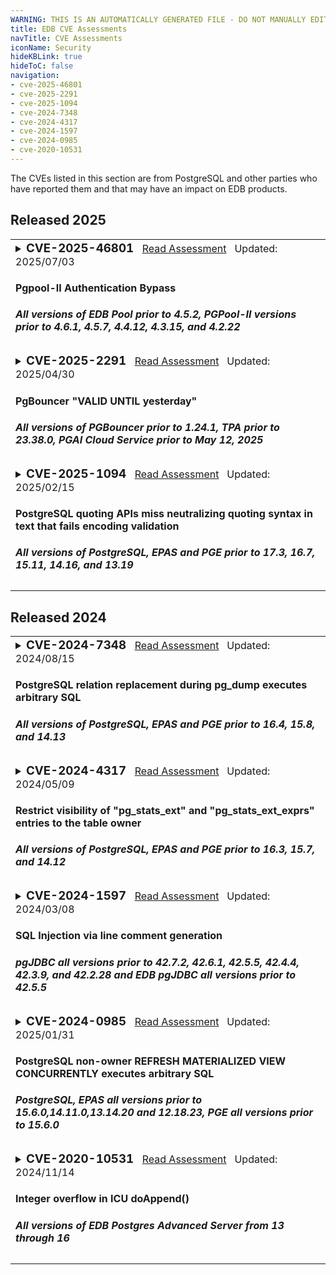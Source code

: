 ```yaml
---
WARNING: THIS IS AN AUTOMATICALLY GENERATED FILE - DO NOT MANUALLY EDIT - SEE tools/automation/generators/advisoryindex
title: EDB CVE Assessments
navTitle: CVE Assessments
iconName: Security
hideKBLink: true
hideToC: false
navigation:
- cve-2025-46801
- cve-2025-2291
- cve-2025-1094
- cve-2024-7348
- cve-2024-4317
- cve-2024-1597
- cve-2024-0985
- cve-2020-10531
---
```


The CVEs listed in this section are from PostgreSQL and other parties who have reported them and that may have an impact on EDB products.









<h2>Released 2025</h2>

<table class="table-bordered">


<tr><td>
<details><summary><h3 style="display:inline"> CVE-2025-46801 </h3>
<span>
&nbsp;&nbsp;<a href="cve-2025-46801">Read Assessment</a>
&nbsp;&nbsp;Updated: </span><span>2025/07/03</span>
<h4>Pgpool-II Authentication Bypass</h4>
<h5> All versions of EDB Pool prior to 4.5.2, PGPool-II versions prior to 4.6.1, 4.5.7, 4.4.12, 4.3.15, and 4.2.22</h5>
</summary>
<hr/>
<em>Summary:</em>&nbsp;
Pgpool-II contains an authentication bypass vulnerability that can be exploited under certain conditions. If an attacker exploits the vulnerability they may be able to log in to the system as an arbitrary user, which could allow them to read or tamper with data in the database, and/or disable the database.
<br/>
<a href="cve-2025-46801">Read More...</a>
</details></td></tr>






<tr><td>
<details><summary><h3 style="display:inline"> CVE-2025-2291 </h3>
<span>
&nbsp;&nbsp;<a href="cve-2025-2291">Read Assessment</a>
&nbsp;&nbsp;Updated: </span><span>2025/04/30</span>
<h4>PgBouncer "VALID UNTIL yesterday"</h4>
<h5> All versions of PGBouncer prior to 1.24.1, TPA prior to 23.38.0, PGAI Cloud Service prior to May 12, 2025</h5>
</summary>
<hr/>
<em>Summary:</em>&nbsp;
In PgBouncer, the <code>auth_query</code> mechanism does not consider the <code>VALID UNTIL</code> attribute set in PostgreSQL for user passwords.
This oversight allows users to authenticate using expired passwords, potentially granting unauthorized access. The flaw was fixed in [PgBouncer 1.24.1](https://www.pgbouncer.org/changelog.html#pgbouncer-124x).
<br/>
<a href="cve-2025-2291">Read More...</a>
</details></td></tr>






<tr><td>
<details><summary><h3 style="display:inline"> CVE-2025-1094 </h3>
<span>
&nbsp;&nbsp;<a href="cve-2025-1094">Read Assessment</a>
&nbsp;&nbsp;Updated: </span><span>2025/02/15</span>
<h4>PostgreSQL quoting APIs miss neutralizing quoting syntax in text that fails encoding validation</h4>
<h5> All versions of PostgreSQL, EPAS and PGE prior to 17.3, 16.7, 15.11, 14.16, and 13.19</h5>
</summary>
<hr/>
<em>Summary:</em>&nbsp;
Improper neutralization of quoting syntax in PostgreSQL libpq functions <code>PQescapeLiteral()</code>, <code>PQescapeIdentifier()</code>, <code>PQescapeString()</code>, and <code>PQescapeStringConn()</code> allows a database input provider to achieve SQL injection in certain usage patterns. Specifically, SQL injection requires the application to use the function result to construct input to psql, the PostgreSQL interactive terminal. Similarly, improper neutralization of quoting syntax in PostgreSQL command line utility programs allows a source of command line arguments to achieve SQL injection when client_encoding is <code>BIG5</code> and server_encoding is one of <code>EUC_TW</code> or <code>MULE_INTERNAL</code>. Versions before PostgreSQL 17.3, 16.7, 15.11, 14.16, and 13.19 are affected.
<br/>
<a href="cve-2025-1094">Read More...</a>
</details></td></tr>





</table>
<h2>Released 2024</h2>

<table class="table-bordered">


<tr><td>
<details><summary><h3 style="display:inline"> CVE-2024-7348 </h3>
<span>
&nbsp;&nbsp;<a href="cve-2024-7348">Read Assessment</a>
&nbsp;&nbsp;Updated: </span><span>2024/08/15</span>
<h4>PostgreSQL relation replacement during pg_dump executes arbitrary SQL</h4>
<h5> All versions of PostgreSQL, EPAS and PGE prior to 16.4, 15.8, and 14.13</h5>
</summary>
<hr/>
<em>Summary:</em>&nbsp;
Time-of-check Time-of-use (TOCTOU) race condition in pg_dump in PostgreSQL allows an object creator to execute arbitrary SQL functions as the user running pg_dump, which is often a superuser. The attack involves replacing another relation type with a view or foreign table. The attack requires waiting for pg_dump to start, but winning the race condition is trivial if the attacker retains an open transaction. Versions before PostgreSQL 16.4, 15.8, 14.13, 13.16, and 12.20 are affected.
<br/>
<a href="cve-2024-7348">Read More...</a>
</details></td></tr>






<tr><td>
<details><summary><h3 style="display:inline"> CVE-2024-4317 </h3>
<span>
&nbsp;&nbsp;<a href="cve-2024-4317">Read Assessment</a>
&nbsp;&nbsp;Updated: </span><span>2024/05/09</span>
<h4>Restrict visibility of "pg_stats_ext" and "pg_stats_ext_exprs" entries to the table owner</h4>
<h5> All versions of PostgreSQL, EPAS and PGE prior to 16.3, 15.7, and 14.12</h5>
</summary>
<hr/>
<em>Summary:</em>&nbsp;
Missing authorization in PostgreSQL built-in views pg_stats_ext and pg_stats_ext_exprs allows an unprivileged database user to read most common values and other statistics from CREATE STATISTICS commands of other users. The most common values may reveal column values the eavesdropper could not otherwise read or results of functions they cannot execute. Installing an unaffected version only fixes fresh PostgreSQL installations, namely those that are created with the initdb utility after installing that version. Current PostgreSQL installations will remain vulnerable until they follow the instructions in the release notes, which are provided as a convenience in the below section. Within major versions 14-16, minor versions before PostgreSQL 16.3, 15.7, and 14.12 are affected. Versions before PostgreSQL 14 are unaffected.
<br/>
<a href="cve-2024-4317">Read More...</a>
</details></td></tr>






<tr><td>
<details><summary><h3 style="display:inline"> CVE-2024-1597 </h3>
<span>
&nbsp;&nbsp;<a href="cve-2024-1597">Read Assessment</a>
&nbsp;&nbsp;Updated: </span><span>2024/03/08</span>
<h4>SQL Injection via line comment generation</h4>
<h5> pgJDBC all versions prior to 42.7.2, 42.6.1, 42.5.5, 42.4.4, 42.3.9, and 42.2.28 and EDB pgJDBC all versions prior to 42.5.5</h5>
</summary>
<hr/>
<em>Summary:</em>&nbsp;
pgjdbc, the PostgreSQL JDBC Driver, allows attacker to inject SQL if using PreferQueryMode=SIMPLE. Note this is not the default. In the default mode there is no vulnerability. A placeholder for a numeric value must be immediately preceded by a minus. There must be a second placeholder for a string value after the first placeholder; both must be on the same line. By constructing a matching string payload, the attacker can inject SQL to alter the query,bypassing the protections that parameterized queries bring against SQL Injection attacks. Versions before 42.7.2, 42.6.1, 42.5.5, 42.4.4, 42.3.9, and 42.2.28 are affected.
<br/>
<a href="cve-2024-1597">Read More...</a>
</details></td></tr>






<tr><td>
<details><summary><h3 style="display:inline"> CVE-2024-0985 </h3>
<span>
&nbsp;&nbsp;<a href="cve-2024-0985">Read Assessment</a>
&nbsp;&nbsp;Updated: </span><span>2025/01/31</span>
<h4>PostgreSQL non-owner REFRESH MATERIALIZED VIEW CONCURRENTLY executes arbitrary SQL</h4>
<h5> PostgreSQL, EPAS all versions prior to 15.6.0,14.11.0,13.14.20 and 12.18.23, PGE all versions prior to 15.6.0</h5>
</summary>
<hr/>
<em>Summary:</em>&nbsp;
Late privilege drop in REFRESH MATERIALIZED VIEW CONCURRENTLY in PostgreSQL allows an object creator to execute arbitrary SQL functions as the command issuer. The command intends to run SQL functions as the owner of the materialized view, enabling safe refresh of untrusted materialized views. The victim is a superuser or member of one of the attacker's roles. The attack requires luring the victim into running REFRESH MATERIALIZED VIEW CONCURRENTLY on the attacker's materialized view. As part of exploiting this vulnerability, the attacker creates functions that use CREATE RULE to convert the internally-built temporary table to a view. Versions before PostgreSQL 15.6, 14.11, 13.14, and 12.18 are affected. The only known exploit does not work in PostgreSQL 16 and later. For defense in depth, PostgreSQL 16.2 adds the protections that older branches are using to fix their vulnerability.
<br/>
<a href="cve-2024-0985">Read More...</a>
</details></td></tr>






<tr><td>
<details><summary><h3 style="display:inline"> CVE-2020-10531 </h3>
<span>
&nbsp;&nbsp;<a href="cve-2020-10531">Read Assessment</a>
&nbsp;&nbsp;Updated: </span><span>2024/11/14</span>
<h4>Integer overflow in ICU doAppend()</h4>
<h5> All versions of EDB Postgres Advanced Server from 13 through 16</h5>
</summary>
<hr/>
<em>Summary:</em>&nbsp;
The original vulnerability was an integer overflow leading to a heap-based buffer overflow in <code>UnicodeString::doAppend()</code> in ICU (International Components for Unicode) for C/C++ which existed up to (and including) version 66.1.
<br/>
<a href="cve-2020-10531">Read More...</a>
</details></td></tr>

<!-- end of file -->
</table>

